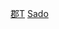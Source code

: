 {{Navbox
|name = 佐渡國的郡
|state = {{{state|autocollapse}}}
|titlestyle = background:#CCFF99;
|title = [[佐渡國]]的[[郡]]
|imageleft =
|image =
|bodystyle = background:#f9f9f9;
|groupstyle = background:#CCFF99;vertical-align:top;padding:0.125em 0.25em;
|liststyle = width:auto;
|oddstyle = background:#fcfcfc;
|evenstyle =
|list1 = [[羽茂郡]] &#124; [[雜太郡]] &#124; [[加茂郡 (新潟縣)|加茂郡]]
}}<noinclude>
[[Category:佐渡國|郡T]]
[[Category:日本令制國行政區劃模板|Sado]]
</noinclude>